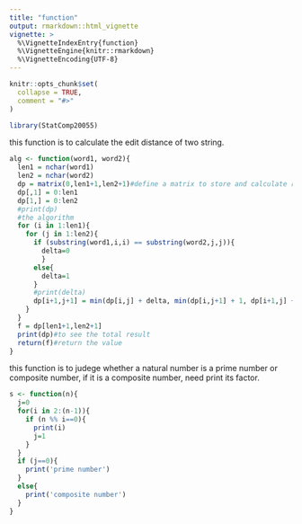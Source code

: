 ```yaml
---
title: "function"
output: rmarkdown::html_vignette
vignette: >
  %\VignetteIndexEntry{function}
  %\VignetteEngine{knitr::rmarkdown}
  %\VignetteEncoding{UTF-8}
---
```


```r
knitr::opts_chunk$set(
  collapse = TRUE,
  comment = "#>"
)
```

```r
library(StatComp20055)
```
this function is to calculate the edit distance of two string.
```r
alg <- function(word1, word2){
  len1 = nchar(word1)
  len2 = nchar(word2)
  dp = matrix(0,len1+1,len2+1)#define a matrix to store and calculate result
  dp[,1] = 0:len1
  dp[1,] = 0:len2
  #print(dp)
  #the algorithm
  for (i in 1:len1){
    for (j in 1:len2){
      if (substring(word1,i,i) == substring(word2,j,j)){
        delta=0
        }
      else{
        delta=1
      }
      #print(delta)
      dp[i+1,j+1] = min(dp[i,j] + delta, min(dp[i,j+1] + 1, dp[i+1,j] + 1))
    }
  }
  f = dp[len1+1,len2+1]
  print(dp)#to see the total result
  return(f)#return the value
}
```

this function is to judege whether a natural number is a prime number or composite number, if it is a composite number, need print its factor.
```r
s <- function(n){
  j=0
  for(i in 2:(n-1)){
    if (n %% i==0){
      print(i)
      j=1
    }
  }
  if (j==0){
    print('prime number')
  }
  else{
    print('composite number')
  }
}
```